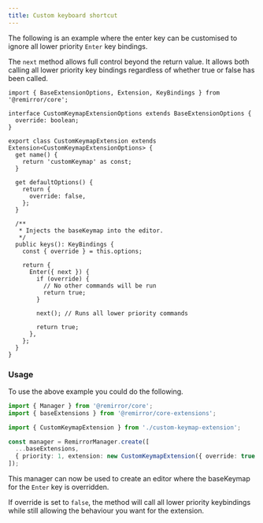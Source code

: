 ```yaml
---
title: Custom keyboard shortcut
---
```


The following is an example where the enter key can be customised to ignore all lower priority
`Enter` key bindings.

The `next` method allows full control beyond the return value. It allows both calling all lower
priority key bindings regardless of whether true or false has been called.

```tsx
import { BaseExtensionOptions, Extension, KeyBindings } from '@remirror/core';

interface CustomKeymapExtensionOptions extends BaseExtensionOptions {
  override: boolean;
}

export class CustomKeymapExtension extends Extension<CustomKeymapExtensionOptions> {
  get name() {
    return 'customKeymap' as const;
  }

  get defaultOptions() {
    return {
      override: false,
    };
  }

  /**
   * Injects the baseKeymap into the editor.
   */
  public keys(): KeyBindings {
    const { override } = this.options;

    return {
      Enter({ next }) {
        if (override) {
          // No other commands will be run
          return true;
        }

        next(); // Runs all lower priority commands

        return true;
      },
    };
  }
}
```

### Usage

To use the above example you could do the following.

```ts
import { Manager } from '@remirror/core';
import { baseExtensions } from '@remirror/core-extensions';

import { CustomKeymapExtension } from './custom-keymap-extension';

const manager = RemirrorManager.create([
  ...baseExtensions,
  { priority: 1, extension: new CustomKeymapExtension({ override: true }) },
]);
```

This manager can now be used to create an editor where the baseKeymap for the `Enter` key is
overridden.

If override is set to `false`, the method will call all lower priority keybindings while still
allowing the behaviour you want for the extension.
